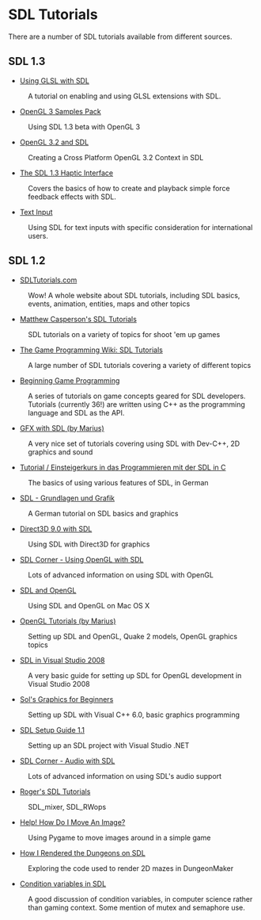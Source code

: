 = SDL Tutorials =
There are a number of SDL tutorials available from different sources.


== SDL 1.3 ==

* [http://rainwarrior.thenoos.net/dragon/sdl_glsl.html Using GLSL with SDL]
: A tutorial on enabling and using GLSL extensions with SDL.

* [http://www.g-truc.net/post-0204.html OpenGL 3 Samples Pack]
: Using SDL 1.3 beta with OpenGL 3

* [http://www.opengl.org/wiki/Tutorial1:_Creating_a_Cross_Platform_OpenGL_3.2_Context_in_SDL_(C_/_SDL) OpenGL 3.2 and SDL]
: Creating a Cross Platform OpenGL 3.2 Context in SDL

* [http://bobbens.dyndns.org/journal/2010/sdl_haptic/ The SDL 1.3 Haptic Interface]
: Covers the basics of how to create and playback simple force feedback effects with SDL.

* [[Tutorials/TextInput|Text Input]]
: Using SDL for text inputs with specific consideration for international users.

== SDL 1.2 ==
* [http://www.sdltutorials.com/ SDLTutorials.com]
: Wow! A whole website about SDL tutorials, including SDL basics, events, animation, entities, maps and other topics

* [http://www.brighthub.com/hubfolio/matthew-casperson/blog/archive/2009/07/02/sdl-competition-here-i-come.aspx Matthew Casperson's SDL Tutorials]
: SDL tutorials on a variety of topics for shoot 'em up games

* [http://gpwiki.org/index.php/Category:All_SDL_articles The Game Programming Wiki: SDL Tutorials]
: A large number of SDL tutorials covering a variety of different topics

* [http://lazyfoo.net/SDL_tutorials/index.php Beginning Game Programming]
: A series of tutorials on game concepts geared for SDL developers.  Tutorials (currently 36!) are written using C++ as the programming language and SDL as the API.

* [http://cone3d.gamedev.net/cgi-bin/index.pl?page=tutorials/gfxsdl/index GFX with SDL (by Marius)]
: A very nice set of tutorials covering using SDL with Dev-C++, 2D graphics and sound

* [http://de.wikibooks.org/wiki/SDL Tutorial / Einsteigerkurs in das Programmieren mit der SDL in C]
: The basics of using various features of SDL, in German

* [http://www.pro-linux.de/work/sdl/ SDL - Grundlagen und Grafik]
: A German tutorial on SDL basics and graphics

* [http://www.gamedev.net/reference/articles/article2249.asp Direct3D 9.0 with SDL]
: Using SDL with Direct3D for graphics

* [http://osdl.sourceforge.net/main/documentation/rendering/SDL-openGL.html SDL Corner - Using OpenGL with SDL]
: Lots of advanced information on using SDL with OpenGL

* [http://www.meandmark.com/sdlopenglpart1.html SDL and OpenGL]
: Using SDL and OpenGL on Mac OS X

* [http://cone3d.gamedev.net/cgi-bin/index.pl?page=tutorials/ogladv/index OpenGL Tutorials (by Marius)]
: Setting up SDL and OpenGL, Quake 2 models, OpenGL graphics topics

* [http://braindeadclown.com/GLUT_SDL_VS08.html SDL in Visual Studio 2008]
: A very basic guide for setting up SDL for OpenGL development in Visual Studio 2008

* [http://sol.gfxile.net/gp/ Sol's Graphics for Beginners]
: Setting up SDL with Visual C++ 6.0, basic graphics programming

* [http://pgdc.purdue.org/sdltutorial/sdl_setup.html SDL Setup Guide 1.1]
: Setting up an SDL project with Visual Studio .NET

* [http://osdl.sourceforge.net/main/documentation/rendering/SDL-audio.html SDL Corner - Audio with SDL]
: Lots of advanced information on using SDL's audio support

* [http://kekkai.org/roger/sdl/ Roger's SDL Tutorials]
: SDL_mixer, SDL_RWops

* [http://pygame.org/docs/tut/MoveIt.html Help! How Do I Move An Image?]
: Using Pygame to move images around in a simple game

* [http://dungeonmaker.sourceforge.net/manual/tutorial1_1.html How I Rendered the Dungeons on SDL]
: Exploring the code used to render 2D mazes in Dungeon<code></code>Maker

* [http://ansuz.sooke.bc.ca/software/sdl-condvars.php Condition variables in SDL]
: A good discussion of condition variables, in computer science rather than gaming context. Some mention of mutex and semaphore use.
